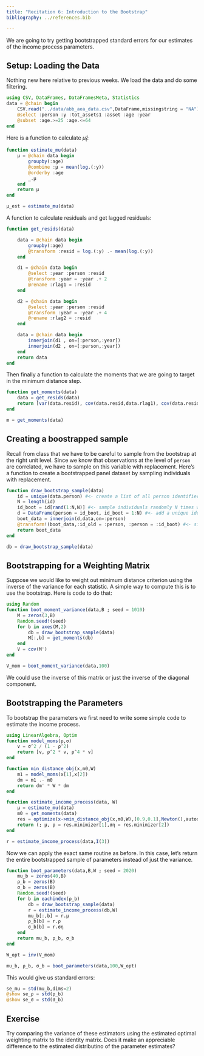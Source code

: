 ```yaml
---
title: "Recitation 6: Introduction to the Bootstrap"
bibliography: ../references.bib

---
```


We are going to try getting bootstrapped standard errors for our estimates of the income process parameters.

## Setup: Loading the Data

Nothing new here relative to previous weeks. We load the data and do some filtering.

```julia
using CSV, DataFrames, DataFramesMeta, Statistics
data = @chain begin 
    CSV.read("../data/abb_aea_data.csv",DataFrame,missingstring = "NA")
    @select :person :y :tot_assets1 :asset :age :year
    @subset :age.>=25 :age.<=64
end

```

Here is a function to calculate $\hat{\mu}_{t}$:

```julia
function estimate_mu(data)
    μ = @chain data begin
        groupby(:age)
        @combine :μ = mean(log.(:y))
        @orderby :age
        _.μ
    end
    return μ
end

μ_est = estimate_mu(data)

```

A function to calculate residuals and get lagged residuals:
```julia

function get_resids(data)

    data = @chain data begin
        groupby(:age)
        @transform :resid = log.(:y) .- mean(log.(:y))
    end

    d1 = @chain data begin
        @select :year :person :resid
        @transform :year = :year .+ 2
        @rename :rlag1 = :resid
    end

    d2 = @chain data begin
        @select :year :person :resid
        @transform :year = :year .+ 4
        @rename :rlag2 = :resid
    end

    data = @chain data begin
        innerjoin(d1 , on=[:person,:year])
        innerjoin(d2 , on=[:person,:year])
    end
    return data
end

```

Then finally a function to calculate the moments that we are going to target in the minimum distance step.

```julia
function get_moments(data)
    data = get_resids(data)
    return [var(data.resid), cov(data.resid,data.rlag1), cov(data.resid,data.rlag2)]
end

m = get_moments(data)
```

## Creating a boostrapped sample

Recall from class that we have to be careful to sample from the bootstrap at the right unit level. Since we know that observations at the level of `person` are correlated, we have to sample on this variable with replacement. Here's a function to create a bootstrapped panel dataset by sampling individuals with replacement.

```julia
 
function draw_bootstrap_sample(data)
    id = unique(data.person) #<- create a list of all person identifiers in the data
    N = length(id)
    id_boot = id[rand(1:N,N)] #<- sample individuals randomly N times with replacement
    d = DataFrame(person = id_boot, id_boot = 1:N) #<- add a unique identified for each draw (:id_boot)
    boot_data = innerjoin(d,data,on=:person) 
    @transform!(boot_data,:id_old = :person, :person = :id_boot) #<- since we are creating lags using the person identified, we need this to be unique for each draw.
    return boot_data
end

db = draw_bootstrap_sample(data)

```

## Bootstrapping for a Weighting Matrix

Suppose we would like to weight out minimum distance criterion using the inverse of the variance for each statistic. A simple way to compute this is to use the bootstrap. Here is code to do that:

```julia
using Random
function boot_moment_variance(data,B ; seed = 1010)
    M = zeros(3,B)
    Random.seed!(seed)
    for b in axes(M,2)
        db = draw_bootstrap_sample(data)
        M[:,b] = get_moments(db)
    end
    V = cov(M')
end

V_mom = boot_moment_variance(data,100)

```

We could use the inverse of this matrix or just the inverse of the diagonal component.

## Bootstrapping the Parameters

To bootstrap the parameters we first need to write some simple code to estimate the income process.

```julia
using LinearAlgebra, Optim
function model_moms(ρ,σ)
    v = σ^2 / (1 - ρ^2)
    return [v, ρ^2 * v, ρ^4 * v]
end

function min_distance_obj(x,m0,W)
    m1 = model_moms(x[1],x[2])
    dm = m1 .- m0
    return dm' * W * dm
end

function estimate_income_process(data, W)
    μ = estimate_mu(data)
    m0 = get_moments(data)
    res = optimize(x->min_distance_obj(x,m0,W),[0.9,0.1],Newton(),autodiff=:forward)
    return (; μ, ρ = res.minimizer[1],ση = res.minimizer[2])
end

r = estimate_income_process(data,I(3))

```

Now we can apply the exact same routine as before. In this case, let's return the entire bootstrapped sample of parameters instead of just the variance.

```julia

function boot_parameters(data,B,W ; seed = 2020)
    mu_b = zeros(40,B)
    ρ_b = zeros(B)
    σ_b = zeros(B)
    Random.seed!(seed)
    for b in eachindex(ρ_b)
        db = draw_bootstrap_sample(data)
        r = estimate_income_process(db,W)
        mu_b[:,b] = r.μ
        ρ_b[b] = r.ρ
        σ_b[b] = r.ση
    end
    return mu_b, ρ_b, σ_b
end

W_opt = inv(V_mom)

mu_b, ρ_b, σ_b = boot_parameters(data,100,W_opt)

```

This would give us standard errors:

```julia
se_mu = std(mu_b,dims=2)
@show se_ρ = std(ρ_b)
@show se_σ = std(σ_b)
```

## Exercise

Try comparing the variance of these estimators using the estimated optimal weighting matrix to the identity matrix. Does it make an appreciable difference to the estimated distributino of the parameter estimates?